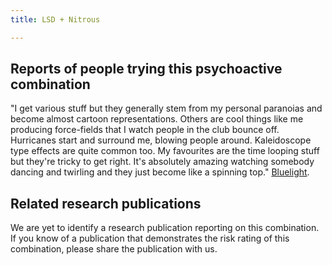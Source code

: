---
title: LSD + Nitrous

---

## Reports of people trying this psychoactive combination

"I get various stuff but they generally stem from my personal paranoias and become almost cartoon representations. Others are cool things like me producing force-fields that I watch people in the club bounce off. Hurricanes start and surround me, blowing people around. Kaleidoscope type effects are quite common too. My favourites are the time looping stuff but they're tricky to get right. It's absolutely amazing watching somebody dancing and twirling and they just become like a spinning top." [Bluelight](https://bluelight.org/xf/threads/combo-subthread-lsd-nitrous-oxide.277567/).


## Related research publications

We are yet to identify a research publication reporting on this combination. If you know of a publication that demonstrates the risk rating of this combination, please share the publication with us.



